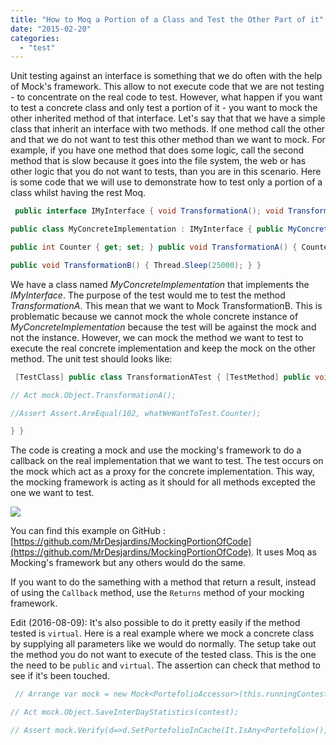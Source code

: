 ```yaml
---
title: "How to Moq a Portion of a Class and Test the Other Part of it"
date: "2015-02-20"
categories: 
  - "test"
---
```


Unit testing against an interface is something that we do often with the help of Mock's framework. This allow to not execute code that we are not testing - to concentrate on the real code to test. However, what happen if you want to test a concrete class and only test a portion of it - you want to mock the other inherited method of that interface. Let's say that that we have a simple class that inherit an interface with two methods. If one method call the other and that we do not want to test this other method than we want to mock. For example, if you have one method that does some logic, call the second method that is slow because it goes into the file system, the web or has other logic that you do not want to tests, than you are in this scenario. Here is some code that we will use to demonstrate how to test only a portion of a class whilst having the rest Moq.


```csharp
 public interface IMyInterface { void TransformationA(); void TransformationB(); }

public class MyConcreteImplementation : IMyInterface { public MyConcreteImplementation(int counter) { Counter = counter; }

public int Counter { get; set; } public void TransformationA() { Counter++; TransformationB(); Counter++; }

public void TransformationB() { Thread.Sleep(25000); } } 
```

We have a class named _MyConcreteImplementation_ that implements the _IMyInterface_. The purpose of the test would me to test the method _TransformationA_. This mean that we want to Mock TransformationB. This is problematic because we cannot mock the whole concrete instance of _MyConcreteImplementation_ because the test will be against the mock and not the instance. However, we can mock the method we want to test to execute the real concrete implementation and keep the mock on the other method. The unit test should looks like:


```csharp
 [TestClass] public class TransformationATest { [TestMethod] public void MyTest() { //Arrange var whatWeWantToTest = new MyConcreteImplementation(100); var mock = new Mock<IMyInterface>(); mock.Setup(d => d.TransformationA()).Callback(whatWeWantToTest.TransformationA); // -- We do nothing for B --

// Act mock.Object.TransformationA();

//Assert Assert.AreEqual(102, whatWeWantToTest.Counter);

} } 
```

The code is creating a mock and use the mocking's framework to do a callback on the real implementation that we want to test. The test occurs on the mock which act as a proxy for the concrete implementation. This way, the mocking framework is acting as it should for all methods excepted the one we want to test.

![](images/MyTestGreen.png)

You can find this example on GitHub : [https://github.com/MrDesjardins/MockingPortionOfCode](https://github.com/MrDesjardins/MockingPortionOfCode). It uses Moq as Mocking's framework but any others would do the same.

If you want to do the samething with a method that return a result, instead of using the `Callback` method, use the `Returns` method of your mocking framework.

Edit (2016-08-09): It's also possible to do it pretty easily if the method tested is `virtual`. Here is a real example where we mock a concrete class by supplying all parameters like we would do normally. The setup take out the method you do not want to execute of the tested class. This is the one the need to be `public` and `virtual`. The assertion can check that method to see if it's been touched. 

```csharp
 // Arrange var mock = new Mock<PortefolioAccessor>(this.runningContest.Object, this.unitOfWork.Object, this.UnitOfWorkDapper.Object, this.portefolioRepository.Object, this.cache.Object); mock.Setup(d => d.SetPortefolioInCache(It.IsAny<Portefolio>(), false));

// Act mock.Object.SaveInterDayStatistics(contest);

// Assert mock.Verify(d=>d.SetPortefolioInCache(It.IsAny<Portefolio>(), false), Times.Exactly(1)); 
```
